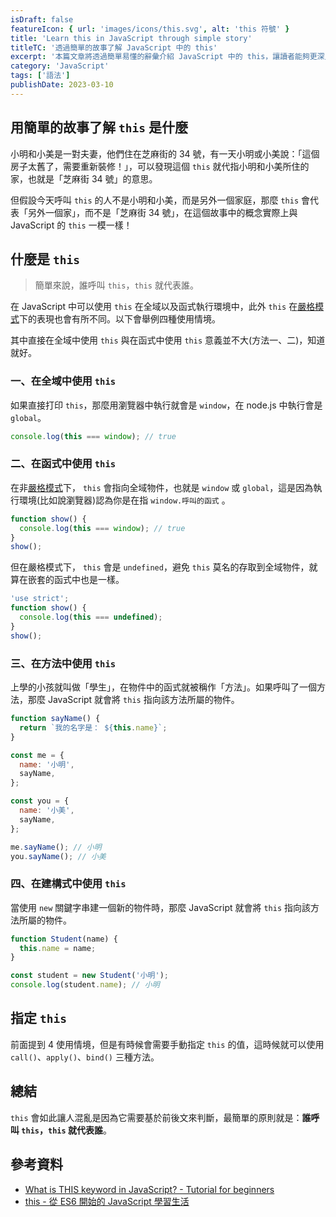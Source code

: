 ```yaml
---
isDraft: false
featureIcon: { url: 'images/icons/this.svg', alt: 'this 符號' }
title: 'Learn this in JavaScript through simple story'
titleTC: '透過簡單的故事了解 JavaScript 中的 this'
excerpt: '本篇文章將透過簡單易懂的辭彙介紹 JavaScript 中的 this，讓讀者能夠更深入理解 JavaScript 中 this 的使用方式與特性'
category: 'JavaScript'
tags: ['語法']
publishDate: 2023-03-10
---
```


## 用簡單的故事了解 `this` 是什麼

小明和小美是一對夫妻，他們住在芝麻街的 34 號，有一天小明或小美說：「這個房子太舊了，需要重新裝修！」，可以發現這個 `this` 就代指小明和小美所住的家，也就是「芝麻街 34 號」的意思。

但假設今天呼叫 `this` 的人不是小明和小美，而是另外一個家庭，那麼 `this` 會代表「另外一個家」，而不是「芝麻街 34 號」，在這個故事中的概念實際上與 JavaScript 的 `this` 一模一樣！

## 什麼是 `this`

> 簡單來說，誰呼叫 `this`，`this` 就代表誰。

在 JavaScript 中可以使用 `this` 在全域以及函式執行環境中，此外 `this` 在[嚴格模式](https://developer.mozilla.org/zh-TW/docs/Web/JavaScript/Reference/Strict_mode)下的表現也會有所不同。以下會舉例四種使用情境。

其中直接在全域中使用 `this` 與在函式中使用 `this` 意義並不大(方法一、二)，知道就好。

### 一、在全域中使用 `this`

如果直接打印 `this`，那麼用瀏覽器中執行就會是 `window`，在 node.js 中執行會是 `global`。

```javascript
console.log(this === window); // true
```

### 二、在函式中使用 `this`

在非[嚴格模式](https://developer.mozilla.org/zh-TW/docs/Web/JavaScript/Reference/Strict_mode)下， `this` 會指向全域物件，也就是 `window` 或 `global`，這是因為執行環境(比如說瀏覽器)認為你是在指 `window.呼叫的函式` 。

```javascript
function show() {
  console.log(this === window); // true
}
show();
```

但在嚴格模式下， `this` 會是 `undefined`，避免 `this` 莫名的存取到全域物件，就算在嵌套的函式中也是一樣。

```javascript
'use strict';
function show() {
  console.log(this === undefined);
}
show();
```

### 三、在方法中使用 `this`

上學的小孩就叫做「學生」，在物件中的函式就被稱作「方法」。如果呼叫了一個方法，那麼 JavaScript 就會將 `this` 指向該方法所屬的物件。

```javascript
function sayName() {
  return `我的名字是： ${this.name}`;
}

const me = {
  name: '小明',
  sayName,
};

const you = {
  name: '小美',
  sayName,
};

me.sayName(); // 小明
you.sayName(); // 小美
```

### 四、在建構式中使用 `this`

當使用 `new` 關鍵字串建一個新的物件時，那麼 JavaScript 就會將 `this` 指向該方法所屬的物件。

```javascript
function Student(name) {
  this.name = name;
}

const student = new Student('小明');
console.log(student.name); // 小明
```

## 指定 `this`

前面提到 4 使用情境，但是有時候會需要手動指定 `this` 的值，這時候就可以使用 `call()`、`apply()`、`bind()` 三種方法。

## 總結

`this` 會如此讓人混亂是因為它需要基於前後文來判斷，最簡單的原則就是：**誰呼叫 `this`，`this` 就代表誰**。

## 參考資料

- [What is THIS keyword in JavaScript? - Tutorial for beginners ](https://www.youtube.com/watch?v=fVXp7ZWjlO4)
- [this - 從 ES6 開始的 JavaScript 學習生活](https://eyesofkids.gitbooks.io/javascript-start-from-es6/content/part4/this.html)
